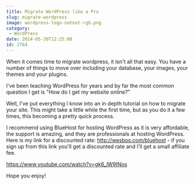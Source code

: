 ```yaml
---
title: Migrate WordPress like a Pro
slug: migrate-wordpress
image: wordpress-logo-notext-rgb.png
category:
 - WordPress
date: 2014-05-30T12:25:08
id: 2764
---
```


When it comes time to migrate wordpress, it isn't all that easy. You have a number of things to move over including your database, your images, your themes and your plugins.

I've been teaching WordPress for years and by far the most common question I get is "How do I get my website online?"

Well, I've put everything I know into an in depth tutorial on how to migrate your site. This might take a little while the first time, but as you do it a few times, this becoming a pretty quick process.

I recommend using BlueHost for hosting WordPress as it is very affordable, the support is amazing, and they are professionals at hosting WordPress. Here is my link for a discounted rate: <a href="http://wesbos.com/bluehost">http://wesbos.com/bluehost</a> - if you sign up from this link you'll get a discounted rate and I'll get a small affiliate fee.

https://www.youtube.com/watch?v=gk6_lW9INos

Hope you enjoy!